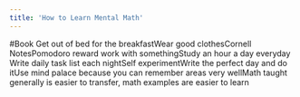 ```yaml
---
title: 'How to Learn Mental Math'
---
```


#Book
Get out of bed for the breakfastWear good clothesCornell NotesPomodoro reward work with somethingStudy an hour a day everyday Write daily task list each nightSelf experimentWrite the perfect day and do itUse mind palace because you can remember areas very wellMath taught generally is easier to transfer, math examples are easier to learn